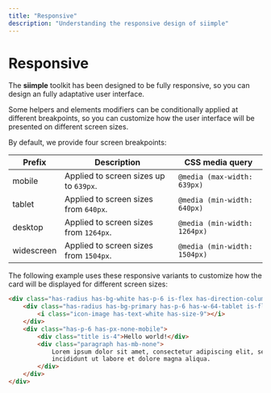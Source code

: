 ```yaml
---
title: "Responsive"
description: "Understanding the responsive design of siimple"
---
```


# Responsive

The **siimple** toolkit has been designed to be fully responsive, so you can design an fully adaptative user interface.

Some helpers and elements modifiers can be conditionally applied at different breakpoints, so you can customize how the user interface will be presented on different screen sizes.

By default, we provide four screen breakpoints:

| Prefix | Description | CSS media query |
|--------|-------------|-----------------|
| mobile | Applied to screen sizes up to `639px`. | `@media (max-width: 639px)` |
| tablet | Applied to screen sizes from `640px`. | `@media (min-width: 640px)` |
| desktop | Applied to screen sizes from `1264px`. | `@media (min-width: 1264px)` |
| widescreen | Applied to screen sizes from `1504px`. | `@media (min-width: 1504px)` |


The following example uses these responsive variants to customize how the card will be displayed for different screen sizes:

```html live=true bg=blue-200
<div class="has-radius has-bg-white has-p-6 is-flex has-direction-column-mobile">
    <div class="has-radius has-bg-primary has-p-6 has-w-64-tablet is-flex has-justify-center">
        <i class="icon-image has-text-white has-size-9"></i>
    </div>
    <div class="has-p-6 has-px-none-mobile">
        <div class="title is-4">Hello world!</div>
        <div class="paragraph has-mb-none">
            Lorem ipsum dolor sit amet, consectetur adipiscing elit, sed do eiusmod tempor 
            incididunt ut labore et dolore magna aliqua.
        </div>
    </div>
</div>
``` 
